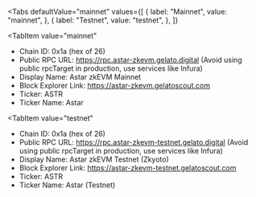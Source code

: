 
<Tabs
 defaultValue="mainnet"
  values={[
    { label: "Mainnet", value: "mainnet", },
    { label: "Testnet", value: "testnet", },
  ]}
>
<TabItem
  value="mainnet"
>

- Chain ID: 0x1a (hex of 26)
- Public RPC URL: https://rpc.astar-zkevm.gelato.digital (Avoid using public rpcTarget in
  production, use services like Infura)
- Display Name: Astar zkEVM Mainnet
- Block Explorer Link: https://astar-zkevm.gelatoscout.com
- Ticker: ASTR
- Ticker Name: Astar

</TabItem>

<TabItem
  value="testnet"
>

- Chain ID: 0x1a (hex of 26)
- Public RPC URL: https://rpc.astar-zkevm-testnet.gelato.digital (Avoid using public rpcTarget in
  production, use services like Infura)
- Display Name: Astar zkEVM Testnet (Zkyoto)
- Block Explorer Link: https://astar-zkevm-testnet.gelatoscout.com
- Ticker: ASTR
- Ticker Name: Astar (Testnet)

</TabItem>
</Tabs>
